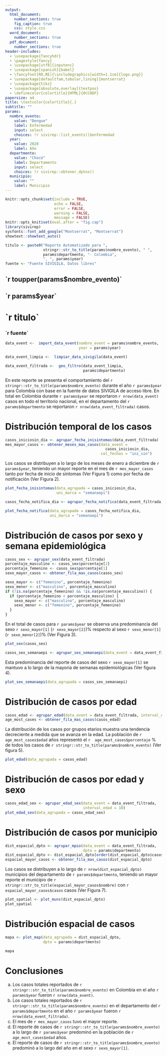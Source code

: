 ```yaml
---
output:
  html_document:
    number_sections: true
    fig_caption: true
    css: style.css
  word_document: 
    number_sections: true
  pdf_document: 
    number_sections: true
header-includes:
  - \usepackage{fancyhdr}
  - \pagestyle{fancy}
  - \usepackage[utf8]{inputenc}
  - \usepackage[spanish]{babel}
  - \fancyfoot[RO,RE]{\includegraphics[width=1.1cm]{logo.png}}
  - \usepackage[defaultfam,tabular,lining]{montserrat}
  - \usepackage{tikz}
  - \usepackage[absolute,overlay]{textpos}
  - \definecolor{colortitle}{HTML}{0CC0DF}
papersize: a4
title: \textcolor{colortitle}{.}
subtitle: ""
params:
  nombre_evento:
    value: "Dengue"
    label: Enfermedad
    input: select
    choices: !r sivirep::list_events()$enfermedad
  year:
    value: 2020
    label: Año
  departmento:
    value: "Chocó" 
    label: Departamento
    input: select
    choices: !r sivirep::obtener_dptos()
  municipio:
    value: ""
    label: Municipio
---
```


```r
knitr::opts_chunk$set(include = TRUE,
                      echo = FALSE,
                      error = FALSE,
                      warning = FALSE,
                      message = FALSE)
knitr::opts_knit$set(eval.after = "fig.cap")
library(sivirep)
sysfonts::font_add_google("Montserrat", "Montserrat")
showtext::showtext_auto()
```

<link href="https://fonts.googleapis.com/css?family=Montserrat:400,600,600i,900,900i" rel="stylesheet">

```r
titulo <- paste0("Reporte Automatizado para ",
                 stringr::str_to_title(params$nombre_evento), " ",
                 params$departmento, "- Colombia",
                 ", ", params$year)
fuente <- "Fuente SIVIGILA, Datos libres"
```

\AddToHookNext{shipout/background}{
   \begin{tikzpicture}[remember picture,overlay]
   \node[inner sep=0pt] at (current page.center) {
      \includegraphics[width=8in,height=\paperheight, keepaspectratio]{cover.png}
   };
   \end{tikzpicture}
}

\begin{textblock*}{5cm}(15cm,18cm) % {block width} (coords)
  \begin{flushright}
     \Huge{\textbf{`r toupper(params$nombre_evento)` \\ }}
     \Huge{\textbf{`r params$year`}}
  \end{flushright}
\end{textblock*}


\newpage

\begin{center}
  \huge{\textbf{\\ `r titulo`}}
\end{center}

\begin{center}
  \large{\textbf{`r fuente` \\[0.4in]}}
  \includegraphics[width=1in]{logo.png}
\end{center}


````{=html}
<div class="caratula">
    <div class="texto-caratula">
      <h2 class="evento">`r toupper(params$nombre_evento)`</h2>
      <h2 class="year">`r params$year`</h2>
    </div>
</div>
<div class="titulo">
    <h1>`r titulo`</h1>
    <h3 class="fuente">`r fuente`</h3>
</div>
````


```r
data_event <-  import_data_event(nombre_event = params$nombre_evento,
                                 year = params$year)
```

```r
data_event_limpia <-  limpiar_data_sivigila(data_event)
```

```r
data_event_filtrada <-  geo_filtro(data_event_limpia,
                                   params$departmento)
```

```{=tex}
\pagenumbering{gobble}
\pagenumbering{arabic}
```

En este reporte se presenta el comportamiento del `r stringr::str_to_title(params$nombre_evento)` durante el año `r params$year` para Colombia con base en la fuente de datos SIVIGILA de acceso libre. En total en Colombia durante `r params$year` se reportaron `r nrow(data_event)` casos en todo el territorio nacional, en el departamento del `r params$departmento` se reportaron `r nrow(data_event_filtrada)` casos.

# Distribución temporal de los casos

```r
casos_iniciosin_dia <- agrupar_fecha_inisintomas(data_event_filtrada)
mes_mayor_casos <- obtener_meses_mas_casos(data_event =
                                             casos_iniciosin_dia,
                                           col_fechas = "ini_sin")
```

Los casos se distribuyen a lo largo de los meses de enero a diciembre de `r params$year`, teniendo un mayor reporte en el mes de `r mes_mayor_casos` tanto por fecha de inicio de síntomas (Ver Figura 1) como por fecha de notificación (Ver Figura 2).

```r
plot_fecha_inisintomas(data_agrupada = casos_iniciosin_dia,
                       uni_marca = "semanaepi")
```

```r
casos_fecha_notifica_dia <- agrupar_fecha_notifica(data_event_filtrada)
```

```r
plot_fecha_notifica(data_agrupada = casos_fecha_notifica_dia,
                    uni_marca = "semanaepi")
```

\newpage

# Distribución de casos por sexo y semana epidemiológica

```r
casos_sex <- agrupar_sex(data_event_filtrada)
porcentaje_masculino <- casos_sex$porcentaje[2]
porcentaje_femenino <- casos_sex$porcentaje[1]
sexo_mayor_casos <- obtener_fila_mas_casos(casos_sex)

sexo_mayor <- c("femenino", porcentaje_femenino)
sexo_menor <- c("masculino", porcentaje_masculino)
if (!is.na(porcentaje_femenino) && !is.na(porcentaje_masculino)) {
  if (porcentaje_femenino < porcentaje_masculino) {
    sexo_mayor <- c("masculino", porcentaje_masculino)
    sexo_menor <- c("femenino", porcentaje_femenino)
  }
}
```

En el total de casos para `r params$year` se observa una predominancia del sexo `r sexo_mayor[1]` (`r sexo_mayor[2]`)% respecto al sexo `r sexo_menor[1]` (`r sexo_menor[2]`)% (Ver Figura 3).

```r
plot_sex(casos_sex)
```
\newpage

```r
casos_sex_semanaepi <- agrupar_sex_semanaepi(data_event = data_event_filtrada)
```

Esta predominancia del reporte de casos del sexo `r sexo_mayor[1]` se mantuvo a lo largo de la mayoria de semanas epidemiológicas (Ver figura 4).

```r
plot_sex_semanaepi(data_agrupada = casos_sex_semanaepi)
```

# Distribución de casos por edad

```r
casos_edad <- agrupar_edad(data_event = data_event_filtrada, interval_edad = 10)
age_most_cases <- obtener_fila_mas_casos(casos_edad)
```

La distribución de los casos por grupos etarios muestra una tendencia decreciente a medida que se avanza en la edad. La población de `r age_most_cases$edad` años representó el `r  age_most_cases$porcentaje` % de todos los casos de `r stringr::str_to_title(params$nombre_evento)` (Ver figura 5).

```r
plot_edad(data_agrupada = casos_edad)
```

\newpage

# Distribución de casos por edad y sexo

```r
casos_edad_sex <- agrupar_edad_sex(data_event = data_event_filtrada,
                                   interval_edad = 10)
plot_edad_sex(data_agrupada = casos_edad_sex)
```

# Distribución de casos por municipio

```r
dist_espacial_dpto <- agrupar_mpio(data_event = data_event_filtrada,
                                   dpto = params$departmento)
dist_espacial_dpto <- dist_espacial_dpto[order(dist_espacial_dpto$casos), ]
espacial_mayor_casos <- obtener_fila_mas_casos(dist_espacial_dpto)
```

Los casos se distribuyen a lo largo de `r nrow(dist_espacial_dpto)` municipios del departamento de `r params$departmento`, teniendo un mayor reporte el municipio de `r stringr::str_to_title(espacial_mayor_casos$nombre)` con `r espacial_mayor_casos$casos` casos (Ver Figura 7).

```r
plot_spatial <- plot_muns(dist_espacial_dpto)
plot_spatial
```

\newpage

# Distribución espacial de casos

```r
mapa <- plot_map(data_agrupada = dist_espacial_dpto,
                 dpto = params$departmento)
```

```r
mapa
```

\newpage

# Conclusiones

a.  Los casos totales reportados de `r stringr::str_to_title(params$nombre_evento)` en Colombia en el año `r params$year` fueron `r nrow(data_event)`.
b.  Los casos totales reportados de `r stringr::str_to_title(params$nombre_evento)` en el departamento del `r params$departmento` en el año `r params$year` fueron `r nrow(data_event_filtrada)`.
c.  El mes de `r mes_mayor_casos` tuvo el mayor reporte.
d.  El reporte de casos de `r stringr::str_to_title(params$nombre_evento)` a lo largo de `r params$year` predominó en la población de `r age_most_cases$edad` años.
e.  El reporte de casos de `r stringr::str_to_title(params$nombre_evento)` predominó a lo largo del año en el sexo `r sexo_mayor[1]`.
